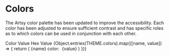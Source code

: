 
<Meta title="Design System/Atoms/Colors" />

# Colors

The Artsy color palette has been updated to improve the accessibility.
Each color has been adjusted to ensure sufficient contrast and has
specific roles as to which colors can be used in conjunction with each
other.

<Text variant="sm" color="black60">
	<GridColumns>
		<Column span={6}>Color Value</Column>
		<Column span={6}>Hex Value</Column>
	</GridColumns>
</Text>
<Separator color="black30" my={6} />

<Box>
	{Object.entries(THEME.colors).map(([name, value]) => {
		return (
			<GridColumns key={name} justifyContent="space-between" my={4}>
				<Column span={6} display="flex" alignItems="center">
					<Box width={60} height={60} bg={name} borderRadius="50%" />
					<Text variant="xl" ml={2}>
						{name}
					</Text>
				</Column>
				<Column span={6} display="flex" alignItems="center">
					<Text variant="sm" color="black60">
						color:&nbsp;
					</Text>
					<Text variant="sm">{value}</Text>
				</Column>
			</GridColumns>
		)
	})}
</Box>
